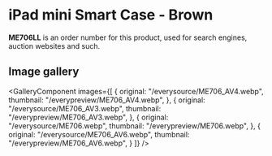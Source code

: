 
# iPad mini Smart Case - Brown

<Callout type='info' emoji='👉🏻'>**ME706LL** is an order number for this product, used for search engines, auction websites and such.</Callout>

## Image gallery

<GalleryComponent
    images={[
      {
        original: "/everysource/ME706_AV4.webp",
        thumbnail: "/everypreview/ME706_AV4.webp",
      },
      {
        original: "/everysource/ME706_AV3.webp",
        thumbnail: "/everypreview/ME706_AV3.webp",
      },
      {
        original: "/everysource/ME706.webp",
        thumbnail: "/everypreview/ME706.webp",
      },
      {
        original: "/everysource/ME706_AV6.webp",
        thumbnail: "/everypreview/ME706_AV6.webp",
      }
    ]}
  />
